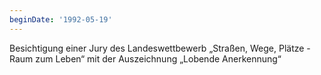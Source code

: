 ```yaml
---
beginDate: '1992-05-19'
---
```


Besichtigung einer Jury des Landeswettbewerb „Straßen, Wege, Plätze - Raum zum
Leben“ mit der Auszeichnung „Lobende Anerkennung“
